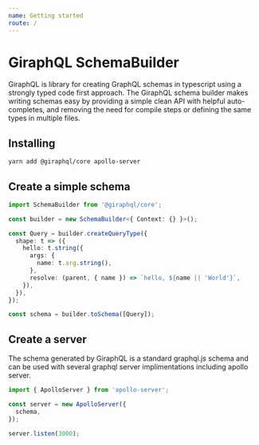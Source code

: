 ```yaml
---
name: Getting started
route: /
---
```


# GiraphQL SchemaBuilder

GiraphQL is library for creating GraphQL schemas in typescript using a strongly typed code first
approach. The GiraphQL schema builder makes writing schemas easy by providing a simple clean API
with helpful auto-completes, and removing the need for compile steps or defining the same types in
multiple files.

## Installing

```bash
yarn add @giraphql/core apollo-server
```

## Create a simple schema

```typescript
import SchemaBuilder from '@giraphql/core';

const builder = new SchemaBuilder<{ Context: {} }>();

const Query = builder.createQueryType({
  shape: t => ({
    hello: t.string({
      args: {
        name: t.arg.string(),
      },
      resolve: (parent, { name }) => `hello, ${name || 'World'}`,
    }),
  }),
});

const schema = builder.toSchema([Query]);
```

## Create a server

The schema generated by GiraphQL is a standard graphql.js schema and can be used with several
graphql server implimentations including apollo server.

```typescript
import { ApolloServer } from 'apollo-server';

const server = new ApolloServer({
  schema,
});

server.listen(3000);
```
